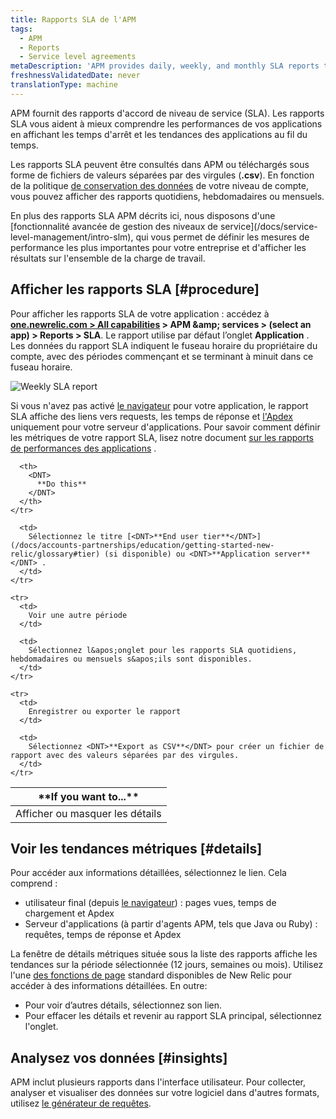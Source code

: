 ```yaml
---
title: Rapports SLA de l'APM
tags:
  - APM
  - Reports
  - Service level agreements
metaDescription: 'APM provides daily, weekly, and monthly SLA reports to view or download from the user interface.'
freshnessValidatedDate: never
translationType: machine
---
```


APM fournit des rapports d&apos;accord de niveau de service (SLA). Les rapports SLA vous aident à mieux comprendre les performances de vos applications en affichant les temps d&apos;arrêt et les tendances des applications au fil du temps.

Les rapports SLA peuvent être consultés dans APM ou téléchargés sous forme de fichiers de valeurs séparées par des virgules (<DNT>**.csv**</DNT>). En fonction de la politique [de conservation des données](/docs/subscriptions/data-retention) de votre niveau de compte, vous pouvez afficher des rapports quotidiens, hebdomadaires ou mensuels.

<Callout variant="important">
  En plus des rapports SLA APM décrits ici, nous disposons d&apos;une [fonctionnalité avancée de gestion des niveaux de service](/docs/service-level-management/intro-slm), qui vous permet de définir les mesures de performance les plus importantes pour votre entreprise et d&apos;afficher les résultats sur l&apos;ensemble de la charge de travail.
</Callout>

## Afficher les rapports SLA [#procedure]

Pour afficher les rapports SLA de votre application : accédez à <DNT>**[one.newrelic.com &gt; All capabilities](https://one.newrelic.com/all-capabilities) &gt; APM &amp;amp; services &gt; (select an app) &gt; Reports &gt; SLA**</DNT>. Le rapport utilise par défaut l’onglet <DNT>**Application**</DNT> . Les données du rapport SLA indiquent le fuseau horaire du propriétaire du compte, avec des périodes commençant et se terminant à minuit dans ce fuseau horaire.

<img title="Weekly SLA report" alt="Weekly SLA report" src="/images/apm_screenshot-crop_weekly-sla-report.webp" />

Si vous n&apos;avez pas activé [le navigateur](/docs/new-relic-browser/page-load-timing-process) pour votre application, le rapport SLA affiche des liens vers requests, les temps de réponse et [l&apos;Apdex](/docs/site/apdex-measuring-user-satisfaction) uniquement pour votre serveur d&apos;applications. Pour savoir comment définir les métriques de votre rapport SLA, lisez notre document [sur les rapports de performances des applications](/docs/apm/reports/performance-reports) .

<table>
  <thead>
    <tr>
      <th width={200}>
        <DNT>
          **If you want to...**
        </DNT>
      </th>

      <th>
        <DNT>
          **Do this**
        </DNT>
      </th>
    </tr>
  </thead>

  <tbody>
    <tr>
      <td>
        Afficher ou masquer les détails
      </td>

      <td>
        Sélectionnez le titre [<DNT>**End user tier**</DNT>](/docs/accounts-partnerships/education/getting-started-new-relic/glossary#tier) (si disponible) ou <DNT>**Application server**</DNT> .
      </td>
    </tr>

    <tr>
      <td>
        Voir une autre période
      </td>

      <td>
        Sélectionnez l&apos;onglet pour les rapports SLA quotidiens, hebdomadaires ou mensuels s&apos;ils sont disponibles.
      </td>
    </tr>

    <tr>
      <td>
        Enregistrer ou exporter le rapport
      </td>

      <td>
        Sélectionnez <DNT>**Export as CSV**</DNT> pour créer un fichier de rapport avec des valeurs séparées par des virgules.
      </td>
    </tr>
  </tbody>
</table>

## Voir les tendances métriques [#details]

Pour accéder aux informations détaillées, sélectionnez le lien. Cela comprend :

* utilisateur final (depuis [le navigateur](/docs/browser/new-relic-browser/welcome-new-relic-browser/new-relic-browser)) : pages vues, temps de chargement et Apdex
* Serveur d&apos;applications (à partir d&apos;agents APM, tels que Java ou Ruby) : requêtes, temps de réponse et Apdex

La fenêtre de détails métriques située sous la liste des rapports affiche les tendances sur la période sélectionnée (12 jours, semaines ou mois). Utilisez l&apos;une [des fonctions de page](/docs/site/standard-dashboard-features) standard disponibles de New Relic pour accéder à des informations détaillées. En outre:

* Pour voir d’autres détails, sélectionnez son lien.
* Pour effacer les détails et revenir au rapport SLA principal, sélectionnez l&apos;onglet.

## Analysez vos données [#insights]

APM inclut plusieurs rapports dans l&apos;interface utilisateur. Pour collecter, analyser et visualiser des données sur votre logiciel dans d&apos;autres formats, utilisez [le générateur de requêtes](/docs/query-your-data/explore-query-data/query-builder/introduction-query-builder).